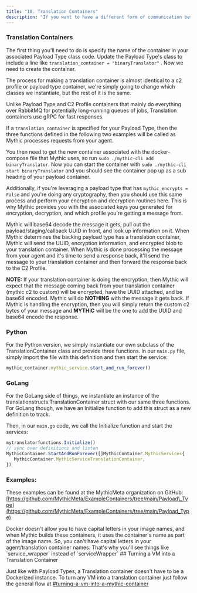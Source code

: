 ```yaml
---
title: "10. Translation Containers"
description: "If you want to have a different form of communication between Mythic and your agent than the specific JSON messages that Mythic uses, then you'll need a translation container."
---
```


### Translation Containers

The first thing you'll need to do is specify the name of the container in your associated Payload Type class code. Update the Payload Type's class to include a line like `translation_container = "binaryTranslator"` . Now we need to create the container.

The process for making a translation container is almost identical to a c2 profile or payload type container, we're simply going to change which classes we instantiate, but the rest of it is the same.

Unlike Payload Type and C2 Profile containers that mainly do everything over RabbitMQ for potentially long-running queues of jobs, Translation containers use gRPC for fast responses.

If a `translation_container` is specified for your Payload Type, then the three functions defined in the following two examples will be called as Mythic processes requests from your agent.

You then need to get the new container associated with the docker-compose file that Mythic uses, so run `sudo ./mythic-cli add binaryTranslator`. Now you can start the container with `sudo ./mythic-cli start binaryTranslator` and you should see the container pop up as a sub heading of your payload container.

Additionally, if you're leveraging a payload type that has `mythic_encrypts = False` and you're doing any cryptography, then you should use this same process and perform your encryption and decryption routines here. This is why Mythic provides you with the associated keys you generated for encryption, decryption, and which profile you're getting a message from.

<Info>
  Mythic will base64 decode the message it gets, pull out the payload/staging/callback UUID in front, and look up information on it. When Mythic determines the backing payload type has a translation container, Mythic will send the UUID, encryption information, and encrypted blob to your translation container. When Mythic is done processing the message from your agent and it's time to send a response back, it'll send the message to your translation container and then forward the response back to the C2 Profile.
</Info>

**NOTE:** If your translation container is doing the encryption, then Mythic will expect that the message coming back from your translation container (mythic c2 to custom) will be encrypted, have the UUID attached, and be base64 encoded. Mythic will do **NOTHING** with the message it gets back. If Mythic is handling the encryption, then you will simply return the custom c2 bytes of your message and **MYTHIC** will be the one to add the UUID and base64 encode the response.

### Python

For the Python version, we simply instantiate our own subclass of the TranslationContainer class and provide three functions. In our `main.py` file, simply import the file with this definition and then start the service:

```js
mythic_container.mythic_service.start_and_run_forever()
```

### GoLang

For the GoLang side of things, we instantiate an instance of the translationstructs.TranslationContainer struct with our same three functions. For GoLang though, we have an Initialize function to add this struct as a new definition to track.

Then, in our `main.go` code, we call the Initialize function and start the services:

```js
mytranslatorfunctions.Initialize()
// sync over definitions and listen
MythicContainer.StartAndRunForever([]MythicContainer.MythicServices{
   MythicContainer.MythicServiceTranslationContainer,
})
```

### Examples:

These examples can be found at the MythicMeta organization on GitHub: [https://github.com/MythicMeta/ExampleContainers/tree/main/Payload\_Type](https://github.com/MythicMeta/ExampleContainers/tree/main/Payload_Type)

<Note>
  Docker doesn't allow you to have capital letters in your image names, and when Mythic builds these containers, it uses the container's name as part of the image name. So, you can't have capital letters in your agent/translation container names. That's why you'll see things like `service_wrapper` instead of `serviceWrapper`
</Note>
## Turning a VM into a Translation Container

Just like with Payload Types, a Translation container doesn't have to be a Dockerized instance. To turn any VM into a translation container just follow the general flow at [#turning-a-vm-into-a-mythic-container](https://docs.mythic-c2.net/version-3.0/customizing/payload-type-development#turning-a-vm-into-a-mythic-container)
